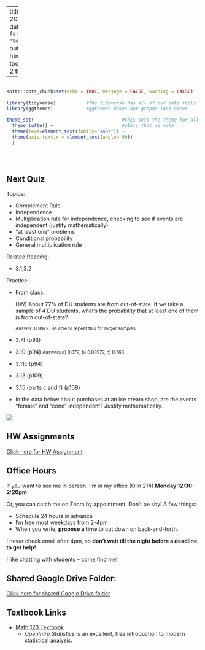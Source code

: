 
---
title: "Math 120 Fall 2020 Homepage"
date: "Updated: `r format(Sys.time(), '%d %B, %Y')`"
output: 
  html_document:
    toc: true
    toc_depth: 2
    theme: yeti

      
  
---

```r

                                                                          #
knitr::opts_chunk$set(echo = TRUE, message = FALSE, warning = FALSE)      #
                                                                          #
library(tidyverse)           #The tidyverse has all of our data tools     #
library(ggthemes)            #ggthemes makes our graphs look nicer        #
                                                                          # 
theme_set(                                #this sets the theme for all    #
  theme_tufte() +                         #plots that we make             #
  theme(text=element_text(family="sans")) + 
  theme(axis.text.x = element_text(angle=-90))                            #
  )                                                                       #
                                                                          #
                                                                          #
                                                                          #

```



## Next Quiz

Topics:

- Complement Rule
- Independence
- Multiplication rule for independence, checking to see if events are independent (justify mathematically)
- "at least one" problems
- Conditional probability
- General multiplication rule

Related Reading:

- 3.1,3.2


Practice:

- From class:  

    HW) About 77% of DU students are from out-of-state.  If we take a sample of 4 DU students, what's the probability that at least one of them is from out-of-state?
    
    <small>Answer: 0.9972.  Be able to repeat this for larger samples.</small>

- 3.7f (p93)
- 3.10 (p94) <small>Answers:a) 0.079, b) 0.00977, c) 0.763 </small>
- 3.11c (p94)
- 3.13 (p109)
- 3.15 (parts c and f) (p109)
- In the data below about purchases at an ice cream shop, are the events "female" and "cone" independent? Justify mathematically.

![](https://i1.wp.com/makemeanalyst.com/wp-content/uploads/2017/05/Contingency-Table1.png)



## HW Assignments

[Click here for HW Assignment](http://millera2.github.io/Math-120-C/HW1.html)



## Office Hours 

If you want to see me in person, I'm in my office (Olin 214) **Monday 12:30-2:20pm**

Or, you can catch me on Zoom by appointment.  Don't be shy!  A few things:

- Schedule 24 hours in advance
- I'm free most weekdays from 2-4pm
- When you write, **propose a time** to cut down on back-and-forth.

I never check email after 4pm, so **don't wait till the night before a deadline to get help!**  

I like chatting with students -- come find me!












## Shared Google Drive Folder:

[Click here for shared Google Drive folder](https://drive.google.com/drive/folders/1C1XHN3PGe4lMQXS_hq49btBM6QaiEuBW?usp=sharing)

## Textbook Links

- [Math 120 Textbook](https://www.openintro.org/book/os/)
  - *OpenIntro Statistics* is an excellent, free introduction to modern statistical analysis.
  
